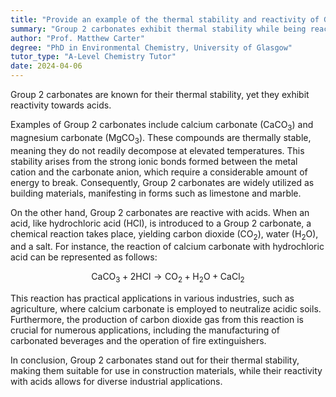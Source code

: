 ```yaml
---
title: "Provide an example of the thermal stability and reactivity of Group 2 carbonates"
summary: "Group 2 carbonates exhibit thermal stability while being reactive when exposed to acids, highlighting their contrasting behaviors under different conditions."
author: "Prof. Matthew Carter"
degree: "PhD in Environmental Chemistry, University of Glasgow"
tutor_type: "A-Level Chemistry Tutor"
date: 2024-04-06
---
```


Group 2 carbonates are known for their thermal stability, yet they exhibit reactivity towards acids.

Examples of Group 2 carbonates include calcium carbonate ($\text{CaCO}_3$) and magnesium carbonate ($\text{MgCO}_3$). These compounds are thermally stable, meaning they do not readily decompose at elevated temperatures. This stability arises from the strong ionic bonds formed between the metal cation and the carbonate anion, which require a considerable amount of energy to break. Consequently, Group 2 carbonates are widely utilized as building materials, manifesting in forms such as limestone and marble.

On the other hand, Group 2 carbonates are reactive with acids. When an acid, like hydrochloric acid ($\text{HCl}$), is introduced to a Group 2 carbonate, a chemical reaction takes place, yielding carbon dioxide ($\text{CO}_2$), water ($\text{H}_2\text{O}$), and a salt. For instance, the reaction of calcium carbonate with hydrochloric acid can be represented as follows:

$$
\text{CaCO}_3 + 2\text{HCl} \rightarrow \text{CO}_2 + \text{H}_2\text{O} + \text{CaCl}_2
$$

This reaction has practical applications in various industries, such as agriculture, where calcium carbonate is employed to neutralize acidic soils. Furthermore, the production of carbon dioxide gas from this reaction is crucial for numerous applications, including the manufacturing of carbonated beverages and the operation of fire extinguishers.

In conclusion, Group 2 carbonates stand out for their thermal stability, making them suitable for use in construction materials, while their reactivity with acids allows for diverse industrial applications.
    